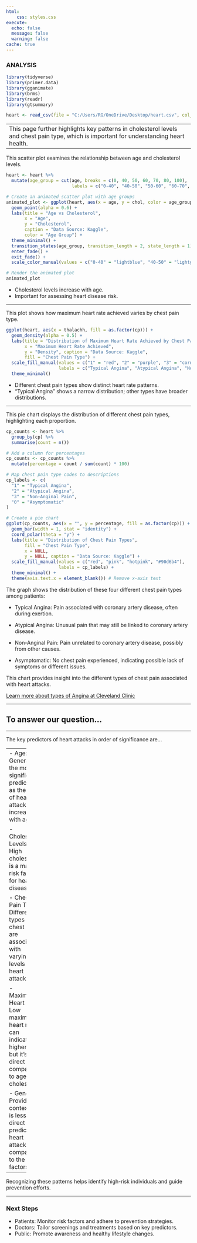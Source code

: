 ```yaml
---
html:
    css: styles.css
execute: 
  echo: false
  message: false
  warning: false
cache: true
---
```


### ANALYSIS

```r
library(tidyverse)
library(primer.data)
library(gganimate)
library(brms)
library(readr)
library(gtsummary)
```

```r
heart <- read_csv(file = "C:/Users/RG/OneDrive/Desktop/heart.csv", col_names = TRUE, show_col_types = FALSE)
```
-----
This page further highlights key patterns in cholesterol levels and chest pain type,  which is important for understanding heart health.
----------

This scatter plot examines the relationship between age and cholesterol levels.
```r

heart <- heart %>%
  mutate(age_group = cut(age, breaks = c(0, 40, 50, 60, 70, 80, 100), 
                         labels = c("0-40", "40-50", "50-60", "60-70", "70-80", "80+")))

# Create an animated scatter plot with age groups
animated_plot <- ggplot(heart, aes(x = age, y = chol, color = age_group)) +
  geom_point(alpha = 0.6) +
  labs(title = "Age vs Cholesterol",
       x = "Age",
       y = "Cholesterol",
       caption = "Data Source: Kaggle",
       color = "Age Group") +
  theme_minimal() +
  transition_states(age_group, transition_length = 2, state_length = 1) +
  enter_fade() +
  exit_fade() +
  scale_color_manual(values = c("0-40" = "lightblue", "40-50" = "lightgreen", "50-60" = "orange", "60-70" = "purple", "70-80" = "red", "80+" = "gray"))

# Render the animated plot
animated_plot
```

- Cholesterol levels increase with age.
- Important for assessing heart disease risk.

----------


This plot shows how maximum heart rate achieved varies by chest pain type.

```r
ggplot(heart, aes(x = thalachh, fill = as.factor(cp))) +
  geom_density(alpha = 0.5) +
  labs(title = "Distribution of Maximum Heart Rate Achieved by Chest Pain Type",
       x = "Maximum Heart Rate Achieved",
       y = "Density", caption = "Data Source: Kaggle",
       fill = "Chest Pain Type") +
  scale_fill_manual(values = c("1" = "red", "2" = "purple", "3" = "cornflowerblue"),
                    labels = c("Typical Angina", "Atypical Angina", "Non-Anginal Pain", "Asymptomatic")) +
  theme_minimal()
```

- Different chest pain types show distinct heart rate patterns.
- “Typical Angina” shows a narrow distribution; other types have broader distributions.

------------

This pie chart displays the distribution of different chest pain types, highlighting each proportion.
```r
cp_counts <- heart %>%
  group_by(cp) %>%
  summarise(count = n())

# Add a column for percentages
cp_counts <- cp_counts %>%
  mutate(percentage = count / sum(count) * 100)

# Map chest pain type codes to descriptions
cp_labels <- c(
  "1" = "Typical Angina",
  "2" = "Atypical Angina",
  "3" = "Non-Anginal Pain",
  "0" = "Asymptomatic"
)

# Create a pie chart
ggplot(cp_counts, aes(x = "", y = percentage, fill = as.factor(cp))) +
  geom_bar(width = 1, stat = "identity") +
  coord_polar(theta = "y") +
  labs(title = "Distribution of Chest Pain Types",
       fill = "Chest Pain Type",
       x = NULL,
       y = NULL, caption = "Data Source: Kaggle") +
  scale_fill_manual(values = c("red", "pink", "hotpink", "#90d6b4"), 
                    labels = cp_labels) +
  theme_minimal() +
  theme(axis.text.x = element_blank()) # Remove x-axis text
```
The graph shows the distribution of these four different chest pain types among patients:

- Typical Angina: Pain associated with coronary artery disease, often during exertion.

- Atypical Angina: Unusual pain that may still be linked to coronary artery disease.

- Non-Anginal Pain: Pain unrelated to coronary artery disease, possibly from other causes.

- Asymptomatic: No chest pain experienced, indicating possible lack of symptoms or different issues.

This chart provides insight into the different types of chest pain associated with heart attacks.

[Learn more about types of Angina at Cleveland Clinic](https://my.clevelandclinic.org/health/diseases/21489-angina)

---------

## To answer our question...

------

The key predictors of heart attacks in order of significance are... 

-------
- Age: Generally the most significant predictor, as the risk of heart attack increases with age.

- Cholesterol Levels: High cholesterol is a major risk factor for heart disease.

- Chest Pain Type: Different types of chest pain are associated with varying levels of heart attack risk.

- Maximum Heart Rate: Low maximum heart rate can indicate higher risk, but it’s less direct compared to age and cholesterol.

- Gender: Provides context but is less direct in predicting heart attack risk compared to the other factors.

--------

Recognizing these patterns helps identify high-risk individuals and guide prevention efforts.

--------


### Next Steps

- Patients: Monitor risk factors and adhere to prevention strategies.
- Doctors: Tailor screenings and treatments based on key predictors.
- Public: Promote awareness and healthy lifestyle changes.
